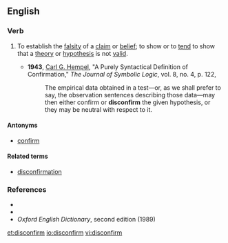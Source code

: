 ==English==

===Verb===
{{en-verb}}

# {{label|en|transitive}} To establish the [[falsity]] of a [[claim]] or [[belief]]; to show or to [[tend]] to show that a [[theory]] or [[hypothesis]] is not [[valid]].
#* '''1943''', [[w:Carl_Gustav_Hempel|Carl G. Hempel]], "A Purely Syntactical Definition of Confirmation," ''The Journal of Symbolic Logic'', vol. 8, no. 4, p. 122,
#*: The empirical data obtained in a test—or, as we shall prefer to say, the observation sentences describing those data—may then either confirm or '''disconfirm''' the given hypothesis, or they may be neutral with respect to it.

====Antonyms====
* [[confirm]]

====Related terms====
* [[disconfirmation]]

===References===
* {{R:Dictionary.com}}
* {{R:Encarta}}
* ''Oxford English Dictionary'', second edition (1989)

[[et:disconfirm]]
[[io:disconfirm]]
[[vi:disconfirm]]